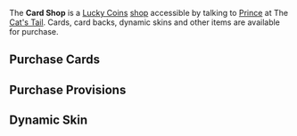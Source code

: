 {{GeniusInvokationTCGTabs}}
{{Terminology Infobox
|title = Card Shop
|type  = Shops
|type2 = Genius Invokation TCG Subsystems
}}
The '''Card Shop''' is a [[Lucky Coin]]s [[shop]] accessible by talking to [[Prince]] at The [[Cat's Tail]]. Cards, card backs, dynamic skins and other items are available for purchase.

==Purchase Cards==
{{Transclude|Prince|Card Shop}}

==Purchase Provisions==
{{Transclude|Prince|Provision Shop}}

==Dynamic Skin==
{{Transclude|Prince|Dynamic Skin Shop}}